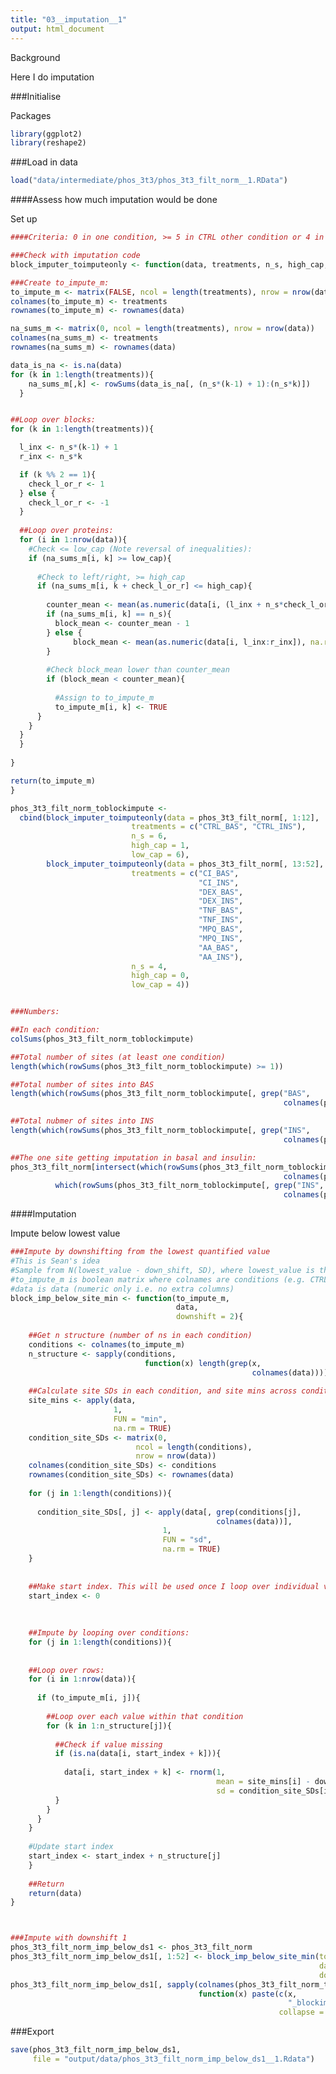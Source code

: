 ```yaml
---
title: "03__imputation__1"
output: html_document
---
```




Background

Here I do imputation



###Initialise

Packages
```r
library(ggplot2)
library(reshape2)
```


###Load in data
```r
load("data/intermediate/phos_3t3/phos_3t3_filt_norm__1.RData")
```


####Assess how much imputation would be done

Set up
```r
####Criteria: 0 in one condition, >= 5 in CTRL other condition or 4 in model other condition

###Check with imputation code
block_imputer_toimputeonly <- function(data, treatments, n_s, high_cap, low_cap){

###Create to_impute_m:
to_impute_m <- matrix(FALSE, ncol = length(treatments), nrow = nrow(data))
colnames(to_impute_m) <- treatments
rownames(to_impute_m) <- rownames(data)

na_sums_m <- matrix(0, ncol = length(treatments), nrow = nrow(data))
colnames(na_sums_m) <- treatments
rownames(na_sums_m) <- rownames(data)

data_is_na <- is.na(data)
for (k in 1:length(treatments)){
    na_sums_m[,k] <- rowSums(data_is_na[, (n_s*(k-1) + 1):(n_s*k)])
  }


##Loop over blocks:
for (k in 1:length(treatments)){

  l_inx <- n_s*(k-1) + 1
  r_inx <- n_s*k

  if (k %% 2 == 1){
    check_l_or_r <- 1
  } else {
    check_l_or_r <- -1
  }
  
  ##Loop over proteins:
  for (i in 1:nrow(data)){
    #Check <= low_cap (Note reversal of inequalities):
    if (na_sums_m[i, k] >= low_cap){
      
      #Check to left/right, >= high_cap
      if (na_sums_m[i, k + check_l_or_r] <= high_cap){
      
        counter_mean <- mean(as.numeric(data[i, (l_inx + n_s*check_l_or_r):(r_inx + n_s*check_l_or_r)]), na.rm = TRUE)
        if (na_sums_m[i, k] == n_s){
          block_mean <- counter_mean - 1
        } else {
              block_mean <- mean(as.numeric(data[i, l_inx:r_inx]), na.rm = TRUE)
        }
       
        #Check block_mean lower than counter_mean
        if (block_mean < counter_mean){
          
          #Assign to to_impute_m
          to_impute_m[i, k] <- TRUE
      }
    } 
  }
  }
  
}

return(to_impute_m)
}

phos_3t3_filt_norm_toblockimpute <- 
  cbind(block_imputer_toimputeonly(data = phos_3t3_filt_norm[, 1:12], 
                           treatments = c("CTRL_BAS", "CTRL_INS"), 
                           n_s = 6, 
                           high_cap = 1, 
                           low_cap = 6),
        block_imputer_toimputeonly(data = phos_3t3_filt_norm[, 13:52], 
                           treatments = c("CI_BAS", 
                                          "CI_INS",
                                          "DEX_BAS", 
                                          "DEX_INS",
                                          "TNF_BAS", 
                                          "TNF_INS",
                                          "MPQ_BAS", 
                                          "MPQ_INS",
                                          "AA_BAS", 
                                          "AA_INS"), 
                           n_s = 4, 
                           high_cap = 0, 
                           low_cap = 4))


###Numbers:

##In each condition:
colSums(phos_3t3_filt_norm_toblockimpute)

##Total number of sites (at least one condition)
length(which(rowSums(phos_3t3_filt_norm_toblockimpute) >= 1))

##Total number of sites into BAS
length(which(rowSums(phos_3t3_filt_norm_toblockimpute[, grep("BAS",
                                                             colnames(phos_3t3_filt_norm_toblockimpute))]) >= 1))

##Total nubmer of sites into INS
length(which(rowSums(phos_3t3_filt_norm_toblockimpute[, grep("INS",
                                                             colnames(phos_3t3_filt_norm_toblockimpute))]) >= 1))

##The one site getting imputation in basal and insulin:
phos_3t3_filt_norm[intersect(which(rowSums(phos_3t3_filt_norm_toblockimpute[, grep("BAS",
                                                             colnames(phos_3t3_filt_norm_toblockimpute))]) >= 1),
          which(rowSums(phos_3t3_filt_norm_toblockimpute[, grep("INS",
                                                             colnames(phos_3t3_filt_norm_toblockimpute))]) >= 1)),]
```


####Imputation


Impute below lowest value
```r
###Impute by downshifting from the lowest quantified value
#This is Sean's idea
#Sample from N(lowest_value - down_shift, SD), where lowest_value is the lowest value for the whole ppeptide, and SD is the SD of that ppeptide in the quantified group. E.g. if I am to impute into CTRL_BAS, I take the SD of CTRL_INS for that pppeptide
#to_impute_m is boolean matrix where colnames are conditions (e.g. CTRL_BAS, CTRL_INS), and TRUE indicates that a conditon needs to be imputed into
#data is data (numeric only i.e. no extra columns)
block_imp_below_site_min <- function(to_impute_m,
                                     data,
                                     downshift = 2){
    
    ##Get n structure (number of ns in each condition)
    conditions <- colnames(to_impute_m)
    n_structure <- sapply(conditions,
                              function(x) length(grep(x,
                                                      colnames(data))))
    
    ##Calculate site SDs in each condition, and site mins across conditions
    site_mins <- apply(data,
                       1,
                       FUN = "min",
                       na.rm = TRUE)
    condition_site_SDs <- matrix(0,
                            ncol = length(conditions),
                            nrow = nrow(data))
    colnames(condition_site_SDs) <- conditions
    rownames(condition_site_SDs) <- rownames(data)
    
    for (j in 1:length(conditions)){
      
      condition_site_SDs[, j] <- apply(data[, grep(conditions[j],
                                              colnames(data))],
                                  1,
                                  FUN = "sd",
                                  na.rm = TRUE)
    }
    
    
    ##Make start index. This will be used once I loop over individual values
    start_index <- 0
    
    
    
    ##Impute by looping over conditions:
    for (j in 1:length(conditions)){
    
    
    ##Loop over rows:
    for (i in 1:nrow(data)){
      
      if (to_impute_m[i, j]){
        
        ##Loop over each value within that condition
        for (k in 1:n_structure[j]){
          
          ##Check if value missing
          if (is.na(data[i, start_index + k])){
            
            data[i, start_index + k] <- rnorm(1, 
                                              mean = site_mins[i] - downshift,
                                              sd = condition_site_SDs[i, j + (-1)^(1 + j %% 2)])
          }
        }
      }
    }
    
    #Update start index
    start_index <- start_index + n_structure[j]
    }
    
    ##Return
    return(data)
}



###Impute with downshift 1 
phos_3t3_filt_norm_imp_below_ds1 <- phos_3t3_filt_norm
phos_3t3_filt_norm_imp_below_ds1[, 1:52] <- block_imp_below_site_min(to_impute_m = phos_3t3_filt_norm_toblockimpute,
                                                                     data = phos_3t3_filt_norm[, 1:52],
                                                                     downshift = 1)
phos_3t3_filt_norm_imp_below_ds1[, sapply(colnames(phos_3t3_filt_norm_toblockimpute),
                                          function(x) paste(c(x, 
                                                              "_blockimp"),
                                                            collapse = ""))] <- phos_3t3_filt_norm_toblockimpute
```



###Export
```r
save(phos_3t3_filt_norm_imp_below_ds1,
     file = "output/data/phos_3t3_filt_norm_imp_below_ds1__1.Rdata")
```

















